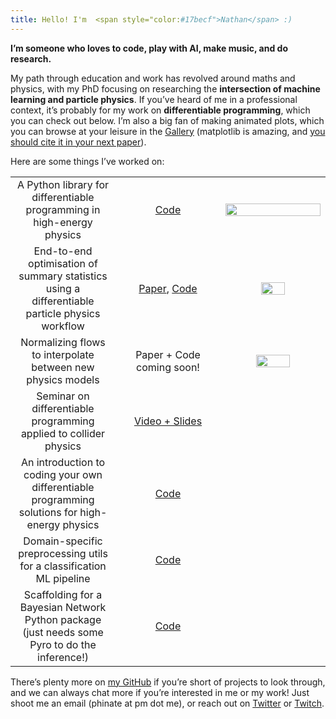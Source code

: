 ```yaml
---
title: Hello! I'm  <span style="color:#17becf">Nathan</span> :)
---
```


**I'm someone who loves to code, play with AI, make music, and do research.**

My path through education and work has revolved around maths and physics, with my PhD focusing on researching the **intersection of machine learning and particle physics**. If you've heard of me in a professional context, it's probably for my work on **differentiable programming**, which you can check out below. I'm also a big fan of making animated plots, which you can browse at your leisure in the [Gallery](animations.qmd) (matplotlib is amazing, and [you should cite it in your next paper](https://matplotlib.org/stable/users/project/citing.html#:~:text=If%20Matplotlib%20contributes%20to%20a,90%2D95%2C%202007.)).

Here are some things I've worked on:

| | |
|:-------------:|:-------------:|:-------------:|
| A Python library for differentiable programming in high-energy physics |[Code](http://github.com/gradhep/relaxed) | <img width="100%" src="images/relaxed-logo.png">|
|End-to-end optimisation of summary statistics using a differentiable particle physics workflow|[Paper](https://arxiv.org/abs/2203.05570), [Code](http://github.com/gradhep/neos)|<img width="50%" src="images/neos-logo.png"> |
| Normalizing flows to interpolate between new physics models |Paper + Code coming soon! | <img width="60%" src="images/flows.png">|
|Seminar on differentiable programming applied to collider physics |[Video + Slides](https://indico.slac.stanford.edu/event/7206/attachments/1620/4258/video1387146866.mp4) | |
|An introduction to coding your own differentiable programming solutions for high-energy physics | [Code](https://github.com/gradhep/differentiable-analysis-examples) | |
|Domain-specific preprocessing utils for a classification ML pipeline| [Code](https://github.com/phinate/shml) | |
|Scaffolding for a Bayesian Network Python package (just needs some Pyro to do the inference!) | [Code](https://github.com/phinate/shml)|

There's plenty more on [my GitHub](http://github.com/phinate) if you're short of projects to look through, and we can always chat more if you're interested in me or my work! Just shoot me an email (phinate at pm dot me), or reach out on [Twitter](http://twitter.com/phi_nate) or [Twitch](http://twitch.tv/phi_nate).